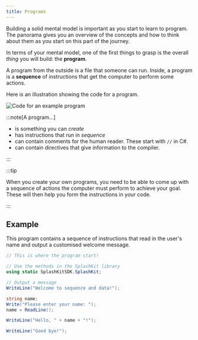 ```yaml
---
title: Programs
---
```


Building a solid mental model is important as you start to learn to program. The panorama gives you an overview of the concepts and how to think about them as you start on this part of the journey.

In terms of your mental model, one of the first things to grasp is the overall *thing* you will build: the **program**.

A program from the outside is a file that someone can run. Inside, a program is a **sequence** of instructions that get the computer to perform some actions.

Here is an illustration showing the code for a program.

![Code for an example program](./images/program-pano.png)

:::note[A program...]

- is something you can *create*
- has instructions that run in *sequence*
- can contain comments for the human reader. These start with `//` in C#.
- can contain directives that give information to the compiler.

:::

:::tip

When you create your own programs, you need to be able to come up with a sequence of actions the computer must perform to achieve your goal. These will then help you form the instructions in your code.

:::

## Example

This program contains a sequence of instructions that read in the user's name and output a customised welcome message.

```cs
// This is where the program start!

// Use the methods in the SplashKit library
using static SplashKitSDK.SplashKit;

// Output a message
WriteLine("Welcome to sequence and data!");

string name;
Write("Please enter your name: ");
name = ReadLine();

WriteLine("Hello, " + name + "!");

WriteLine("Good bye!");
```
